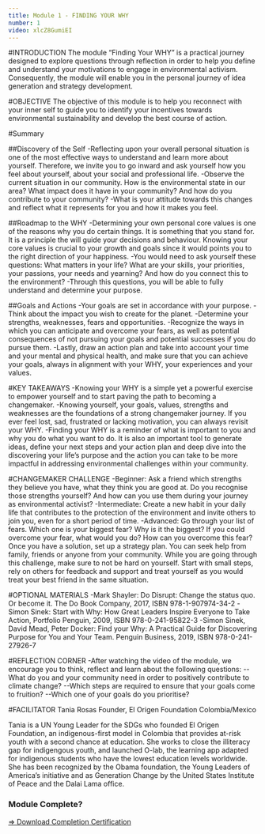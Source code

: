 ```yaml
---
title: Module 1 - FINDING YOUR WHY
number: 1
video: xlcZ8GumiEI
---
```


#INTRODUCTION
The module “Finding Your WHY” is a practical journey designed to explore questions through reflection in order to help you define and understand your motivations to engage in environmental activism. Consequently, the module will enable you in the personal journey of idea generation and strategy development.

#OBJECTIVE
The objective of this module is to help you reconnect with your inner self to guide you to identify your incentives towards environmental sustainability and develop the best course of action.

#Summary

##Discovery of the Self
-Reflecting upon your overall personal situation is one of the most effective ways to understand and learn more about yourself. Therefore, we invite you to go inward and ask yourself how you feel about yourself, about your social and professional life.
-Observe the current situation in our community. How is the environmental state in our area? What impact does it have in your community? And how do you contribute to your community?
-What is your attitude towards this changes and reflect what it represents for you and how it makes you feel.

##Roadmap to the WHY
-Determining your own personal core values is one of the reasons why you do certain things. It is something that you stand for. It is a principle the  will guide your decisions and behaviour. Knowing your core values is crucial to your growth and goals since it would points you to the right direction of your happiness. 
-You would need to ask yourself these questions: What matters in your life? What are your skills, your priorities, your passions, your needs and yearning? And how do you connect this to the environment? 
-Through this questions, you will be able to fully understand and determine your purpose.

##Goals and Actions
-Your goals are set in accordance with your purpose. 
-Think about the impact you wish to create for the planet.
-Determine your strengths, weaknesses, fears and opportunities. 
-Recognize the ways in which you can anticipate and overcome your fears, as well as potential consequences of not pursuing your goals and potential successes if you do pursue them. 
-Lastly, draw an action plan and take into account your time and your mental and physical health, and make sure that you can achieve your goals, always in alignment with your WHY, your experiences and your values.

#KEY TAKEAWAYS
-Knowing your WHY is a simple yet a powerful exercise to empower yourself and to start paving the path to becoming a changemaker.
-Knowing yourself, your goals, values, strengths and weaknesses are the foundations of a strong changemaker journey. If you ever feel lost, sad, frustrated or lacking motivation, you can always revisit your WHY. 
-Finding your WHY is a reminder of what is important to you and why you do what you want to do. It is also an important tool to generate ideas, define your next steps and your action plan and deep dive into the discovering your life’s purpose and the action you can take to be more impactful in addressing environmental challenges within your community.

#CHANGEMAKER CHALLENGE
-Beginner: Ask a friend which strengths they believe you have, what they think you are good at. Do you recognise those strengths yourself? And how can you use them during your journey as environmental activist? 
-Intermediate: Create a new habit in your daily life that contributes to the protection of the environment and invite others to join you, even for a short period of time.
-Advanced: Go through your list of fears. Which one is your biggest fear? Why is it the biggest? If you could overcome your fear, what would you do? How can you overcome this fear? Once you have a solution, set up a strategy plan. You can seek help from family, friends or anyone from your community. While you are going through this challenge, make sure to not be hard on yourself. Start with small steps, rely on others for feedback and support and treat yourself as you would treat your best friend in the same situation.

#OPTIONAL MATERIALS
-Mark Shayler: Do Disrupt: Change the status quo. Or become it. The Do Book Company, 2017, ISBN 978-1-907974-34-2
-Simon Sinek: Start with Why: How Great Leaders Inspire Everyone to Take Action, Portfolio Penguin, 2009, ISBN 978-0-241-95822-3
-Simon Sinek, David Mead, Peter Docker: Find your Why: A Practical Guide for Discovering Purpose for You and Your Team. Penguin Business, 2019, ISBN 978-0-241-27926-7

#REFLECTION CORNER
-After watching the video of the module, we encourage you to think, reflect and learn about the following questions:
--What do you and your community need in order to positively contribute to climate change? 
--Which steps are required to ensure that your goals come to fruition?
--Which one of your goals do you prioritise?

#FACILITATOR
Tania Rosas
Founder, El Origen Foundation
Colombia/Mexico

Tania is a UN Young Leader for the SDGs who founded El Origen Foundation, an indigenous-first model in Colombia that provides at-risk youth with a second chance at education. She works to close the illiteracy gap for indigengous youth, and launched O-lab, the learning app adapted  for indigenous students who have the lowest education levels worldwide. She has been recognized by the Obama foundation, the Young Leaders of America’s initiative and as Generation Change by the United States Institute of Peace and the Dalai Lama office.


### Module Complete?
[=> Download Completion Certification](https://github.com/letsreinvent/yfop-online-course/raw/main/yfop/school/courses/youth-leadership/assets/certificate_example.pdf)

